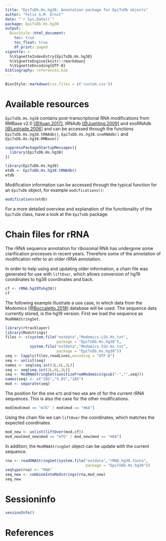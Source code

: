 ```yaml
---
title: "EpiTxDb.Hs.hg38: Annotation package for EpiTxDb objects"
author: "Felix G.M. Ernst"
date: "`r Sys.Date()`"
package: EpiTxDb.Hs.hg38
output:
  BiocStyle::html_document:
    toc: true
    toc_float: true
    df_print: paged
vignette: >
  %\VignetteIndexEntry{EpiTxDb.Hs.hg38}
  %\VignetteEngine{knitr::rmarkdown}
  %\VignetteEncoding{UTF-8}
bibliography: references.bib
---
```


```r
BiocStyle::markdown(css.files = c('custom.css'))
```

# Available resources

`EpiTxDb.Hs.hg38` contains post-transcriptional RNA modifications from RMBase
v2.0 [[@Xuan.2017]](#References), tRNAdb [[@Juehling.2009]](#References) and
snoRNAdb [[@Lestrade.2006]](#References) and can be accessed through the 
functions `EpiTxDb.Hs.hg38.tRNAdb()`, `EpiTxDb.Hs.hg38.snoRNAdb()` and 
`EpiTxDb.Hs.hg38.RMBase()`

```r
suppressPackageStartupMessages({
  library(EpiTxDb.Hs.hg38)
})
```
```r
library(EpiTxDb.Hs.hg38)
etdb <- EpiTxDb.Hs.hg38.tRNAdb()
etdb
```

Modification information can be accessed through the typical function for an
`EpiTxDb` object, for example `modifications()`:

```r
modifications(etdb)
```

For a more detailed overview and explanation of the functionality of the 
`EpiTxDb` class, have a look at the `EpiTxDb` package.

# Chain files for rRNA

The rRNA sequence annotation for ribosomal RNA has undergone some clarification
processes in recent years. Therefore some of the annotation of modification 
refer to an older rRNA annotation.

In order to help using and updating older information, a chain file was
generated for use with `liftOver`, which allows conversion of hg19 coordinates
to hg38 coordinates and back.

```r
cf <- rRNA.hg19Tohg38()
cf
```

The following example illustrate a use case, in which data from the Modomics
[[@Boccaletto.2018]](#References) database will be used. The sequence data
currently stored, is the hg19 version. First we load the sequence as
`ModRNAStringSet`.

```r
library(rtracklayer)
library(Modstrings)
files <- c(system.file("extdata","Modomics.LSU.Hs.txt",
                       package = "EpiTxDb.Hs.hg38"),
           system.file("extdata","Modomics.SSU.Hs.txt",
                       package = "EpiTxDb.Hs.hg38"))
seq <- lapply(files,readLines,encoding = "UTF-8")
seq <- unlist(seq)
names <- seq[seq.int(1L,6L,2L)]
seq <- seq[seq.int(2L,6L,2L)]
seq <- ModRNAStringSet(sanitizeFromModomics(gsub("-","",seq)))
names(seq) <- c("28S","5.8S","18S")
mod <- separate(seq)
```

The position for the one `m7G` and two `m6A` are of for the current rRNA
sequences. This is also the case for the other modifications.

```r
mod[mod$mod == "m7G" | mod$mod == "m6A"]
```

Using the chain file we can `liftOver` the coordinates, which matches the 
expected coordinates.

```r
mod_new <- unlist(liftOver(mod,cf))
mod_new[mod_new$mod == "m7G" | mod_new$mod == "m6A"]
```

In addition, the `ModRNAStringSet` object can be update with the current 
sequence.

```r
rna <- readDNAStringSet(system.file("extdata","rRNA_hg38.fasta",
                                    package = "EpiTxDb.Hs.hg38")) 
seqtype(rna) <- "RNA"
seq_new <- combineIntoModstrings(rna,mod_new)
seq_new
```

# Sessioninfo

```r
sessionInfo()
```

<a name="References"></a>

# References
